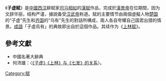 《'''子虚赋'''》是[[中國|中國]][[西汉|西汉]]辭賦家[[司马相如|司马相如]]的[[漢賦|漢賦]]作品，完成於[[漢景帝|漢景帝]]在位期間，因为文辞华丽，结构严谨，據說备受[[汉武帝|汉武帝]]称道。赋的主要情节由兩個虛擬人物[[楚国|楚国]]的“子虚”先生和[[齐国|齐国]]的“乌有”先生的對話所構成，兩人各自夸耀自己国君出猎的情景。[[成語|成語]]「子虛烏有」的典故即出自於這個作品。其续作为《[[上林赋|上林赋]]》。

{{Wikisource|子虛賦}}

==參考文獻==
*中國名著大辭典
*何沛雄：〈[http://www.nssd.org/articles/article_read.aspx?id=1002687233 《子虚》《上林》与《七发》的关系]{{Wayback|url=http://www.nssd.org/articles/article_read.aspx?id=1002687233 |date=20180329121932 }}〉。

[[Category:賦|Category:賦]]